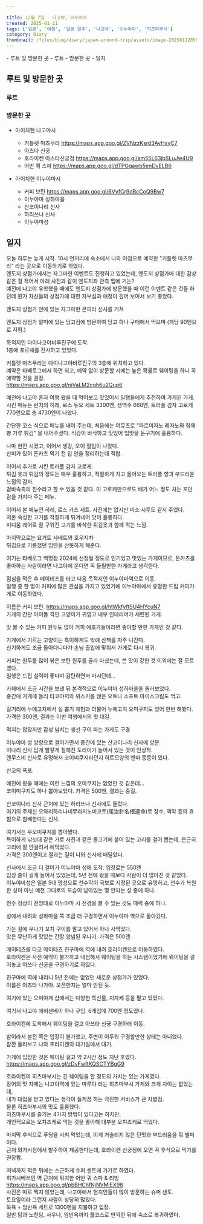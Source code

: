 ```yaml
---  
  
title: 12월 7일 - 나고야, 이누야마  
created: 2025-01-11  
tags: ['일본', '여행', '일본 일주', '나고야', '이누야마', '히츠마부시']  
category: Diary  
thumbnail: /files/blog/diary/japan-around-trip/assets/image-20250112050144385.png  
---  
```

  
<TableOfContents server:defer>  
- 루트 및 방문한 곳  
  - 루트  
  - 방문한 곳  
- 일지  
</TableOfContents>  
  
  
## 루트 및 방문한 곳  
  
### 루트  
  
<ImageLoader src="/files/blog/diary/japan-around-trip/assets/image-20250111034356241.png" alt="image-20250111034356241" />  
  
### 방문한 곳  
  
- 아이치현 나고야시  
  - 커틀렛 마츠무라 https://maps.app.goo.gl/ZVNzzKsrd3AvHxyC7  
  - 아츠타 신궁  
  - 호라이켄 아스타신궁점 https://maps.app.goo.gl/am55L63jbSLuJw4U9  
  - 어반 쿼 스파 https://maps.app.goo.gl/dTPGgawb5enDvELB6  
  
- 아이치현 이누야마시  
  - 커피 보탄 https://maps.app.goo.gl/6VvfCr9dBcCoQ9Bw7  
  - 이누야마 성하마을  
  - 산코이나리 신사  
  - 하리쓰나 신사  
  - 이누야마성  
  
## 일지  
  
오늘 하루는 늦게 시작. 10시 언저리에 숙소에서 나와 아점으로 예약한 "커틀렛 마츠무라" 라는 곳으로 이동하기로 하였다.  
엔도지 상점가에서는 자그마한 이벤트도 진행하고 있었는데, 엔도지 상점가에 대한 감상 같은 걸 적어서 아래 사진과 같이 엔도지좌 관측 맵에 거는?  
예전에 나고야 유학했을 때에도 엔도지 상점가에 방문했을 때 이런 이벤트 같은 것들 하던데 뭔가 자신들의 상점가에 대한 자부심과 애정이 깊어 보여서 보기 좋았다.  
  
<ImageLoader src="/files/blog/diary/japan-around-trip/assets/image-20250112034720951.png" alt="image-20250112034720951" />  
  
엔도지 상점가 안에 있는 자그마한 콘피라 신사를 거쳐  
<ImageLoader src="/files/blog/diary/japan-around-trip/assets/image-20250112034926074.png" alt="image-20250112034926074" />  
  
엔도지 상점가 말미에 있는 당고점에 방문하여 당고 하나 구매해서 먹으며 (개당 90엔으로 저렴.)  
  
<ImageLoader src="/files/blog/diary/japan-around-trip/assets/image-20250112035332258.png" alt="image-20250112035332258" />  
  
목적지인 다이나고야비루진구에 도착.  
1층에 포르쉐를 전시하고 있었다.  
  
<ImageLoader src="/files/blog/diary/japan-around-trip/assets/image-20250112035434869.png" alt="image-20250112035434869" />  
  
<ImageLoader src="/files/blog/diary/japan-around-trip/assets/image-20250112035443760.png" alt="image-20250112035443760" />  
  
커틀렛 마츠무라는 다이나고야비루진구의 3층에 위치하고 있다.  
예약은 타베로그에서 하면 되고, 예약 없이 방문할 시에는 높은 확률로 웨이팅을 하니 꼭 예약할 것을 권장.  
https://maps.app.goo.gl/niVaLM2cgh6u2Qup6  
  
예전에 나고야 혼자 여행 왔을 때 먹어보고 맛있어서 일행들에게 추천하여 가게된 가게.  
시킨 메뉴는 런치의 히레, 로스 듀오 세트 3300엔, 생맥주 660엔, 트러플 감자 고로케 770엔으로 총 4730엔이 나왔다.  
  
간단한 코스 식으로 메뉴를 내어 주는데, 처음에는 어뮤즈로 "파르미자노 레자노와 참깨 빵 가루 튀김" 을 내어주셨다. 식감이 바삭하고 맛있어 입맛을 돋구기에 훌륭하다.  
  
<ImageLoader src="/files/blog/diary/japan-around-trip/assets/image-20250112035949073.png" alt="image-20250112035949073" />  
  
나마 한잔 시켰고, 이어서 생강, 오이 절임이 나왔다.  
산미가 있어 돈카츠 먹기 전 입 안을 정리하는데 적합.  
  
<ImageLoader src="/files/blog/diary/japan-around-trip/assets/image-20250112040527252.png" alt="image-20250112040527252" />  
  
이어서 추가로 시킨 트러플 감자 고로케.  
튀김 옷과 튀김의 정도는 매우 훌륭하고, 적절하게 치고 들어오는 트러플 향과 부드러운 느낌의 감자.  
겉바속촉의 진수라고 할 수 있을 것 같다. 이 고로케만으로도 배가 어느 정도 차는 포만감을 가져다 주는 메뉴.  
  
<ImageLoader src="/files/blog/diary/japan-around-trip/assets/image-20250112040839600.png" alt="image-20250112040839600" />  
  
이어서 본 메뉴인 히레, 로스 카츠 세트. 사진에는 없지만 미소 시루도 같지 주었다.  
저온 숙성한 고기를 적절하게 튀겨내어 맛이 훌륭하다.  
미디움 레어로 잘 구워진 고기를 바삭한 튀김옷과 함께 먹는 느낌.  
  
<ImageLoader src="/files/blog/diary/japan-around-trip/assets/image-20250112041044266.png" alt="image-20250112041044266" />  
  
마지막으로는 요거트 샤베트와 호우지차  
튀김으로 기름졌던 입안을 산뜻하게 해준다.  
  
<ImageLoader src="/files/blog/diary/japan-around-trip/assets/image-20250112041259490.png" alt="image-20250112041259490" />  
  
여기는 타베로그 백명점 2024에 선정될 정도로 인기있고 맛있는 가게이므로, 돈카츠를 좋아하는 사람이라면 나고야에 온다면 꼭 들릴만한 가게라고 생각한다.  
  
점심을 먹은 후 메이테츠를 타고 다음 목적지인 이누야마역으로 이동.  
일행 중 한 명이 커피에 많은 관심을 가지고 있었기에 이누야마에서 유명한 드립 커피가게로 이동하였다.  
  
이름은 커피 보탄. https://maps.app.goo.gl/htWkfyftSU4HYcuN7  
가게의 간판 아이돌 격인 고양이가 귀엽고 내부 인테리어가 세련된 가게.  
  
<ImageLoader src="/files/blog/diary/japan-around-trip/assets/image-20250112042038432.png" alt="image-20250112042038432" />  
  
<ImageLoader src="/files/blog/diary/japan-around-trip/assets/image-20250112041917564.png" alt="image-20250112041917564" />  
  
맛 볼 수 있는 커피 원두도 많아 커피 애호가들이라면 좋아할 만한 가게인 것 같다.  
  
<ImageLoader src="/files/blog/diary/japan-around-trip/assets/image-20250112041944151.png" alt="image-20250112041944151" />  
  
가게에서 기르는 고양이는 특이하게도 밖에 산책을 자주 나간다.  
신기하게도 조금 돌아다니다가 손님 출입에 맞춰서 가게로 다시 복귀.  
  
<ImageLoader src="/files/blog/diary/japan-around-trip/assets/image-20250112042055698.png" alt="image-20250112042055698" />  
  
커피는 원두를 많이 볶은 보탄 원두를 골라 마셨는데, 쓴 맛이 강한 것 이외에는 잘 모르겠다.  
일행은 드립 실력이 좋다며 감탄하면서 마시던데...  
  
<ImageLoader src="/files/blog/diary/japan-around-trip/assets/image-20250112042151927.png" alt="image-20250112042151927" />  
  
카페에서 조금 시간을 보낸 뒤 본격적으로 이누야마 성하마을을 둘러보았다.  
중간에 가게에 들러 타코야끼와 위스키를 얹은 오토나 소프트 아이스크림도 먹고.  
  
<ImageLoader src="/files/blog/diary/japan-around-trip/assets/image-20250112042401600.png" alt="image-20250112042401600" />  
  
<ImageLoader src="/files/blog/diary/japan-around-trip/assets/image-20250112042408153.png" alt="image-20250112042408153" />  
  
길거리에 누에고치에서 실 뽑기 체험과 더불어 누에고치 오미쿠지도 있어 한번 해봤다.  
가격은 300엔, 결과는 이번 여행에서의 첫 대길.  
  
<ImageLoader src="/files/blog/diary/japan-around-trip/assets/image-20250112042417508.png" alt="image-20250112042417508" />  
  
먹지는 않았지만 감성 넘치는 생선 구이 파는 가게도 구경  
  
<ImageLoader src="/files/blog/diary/japan-around-trip/assets/image-20250112042621363.png" alt="image-20250112042621363" />  
  
이누야마 성 방향으로 걸어가면서 중간에 있는 산코이나리 신사에 방문.  
이나리 신사 답게 빨갛게 칠해진 도리이가 늘어서 있는 것이 인상적.  
엔무스비 신사로 유명해서 코이미쿠지라던지 하트모양의 엔마 등등이 있다.  
  
<ImageLoader src="/files/blog/diary/japan-around-trip/assets/image-20250112042731876.png" alt="image-20250112042731876" />  
  
산코의 폭포.  
  
<ImageLoader src="/files/blog/diary/japan-around-trip/assets/image-20250112043125568.png" alt="image-20250112043125568" />  
  
예전에 왔을 때에는 이런 느낌의 오미쿠지는 없었던 것 같은데...  
코이미쿠지도 하나 뽑아보았다. 가격은 500엔, 결과는 중길.  
  
<ImageLoader src="/files/blog/diary/japan-around-trip/assets/image-20250112042849511.png" alt="image-20250112042849511" />  
  
<ImageLoader src="/files/blog/diary/japan-around-trip/assets/image-20250112042829587.png" alt="image-20250112042829587" />  
  
산코이나리 신사 근처에 있는 하리쓰나 신사에도 들렀다.  
여기의 주제신 오와리하리나네무라지노미코토(尾治針名根連命)로 장수, 액막 등의 효험으로 참배한다는 신사.  
  
여기서는 우오미쿠지를 뽑아봤다.  
특이하게 낚싯대 같은 거로 사진과 같은 물고기에 붙어 있는 고리를 걸어 뽑는데, 은근히 고리에 잘 안걸려서 애먹었다.  
가격은 300엔이고 결과는 길이 나와 신사에 매달았다.  
  
<ImageLoader src="/files/blog/diary/japan-around-trip/assets/image-20250112043156873.png" alt="image-20250112043156873" />  
  
신사에서 조금 더 걸어가 이누야마 성에 도착. 입장료는 550엔  
입장 줄이 길게 늘어서 있었는데, 5년 전에 왔을 때보다 사람이 더 많아진 것 같았다.  
이누야마성은 일본 5대 명성으로 천수각이 국보로 지정된 곳으로 유명하고, 천수가 복원한 성이 아닌 예전 그대로의 모습이 남아있는 몇 안되는 성 중에 하나.  
  
<ImageLoader src="/files/blog/diary/japan-around-trip/assets/image-20250112044001341.png" alt="image-20250112044001341" />  
  
천수 정상이 전망대로 이누야마 시 전경을 볼 수 있는 것도 매력 중에 하나.  
  
<ImageLoader src="/files/blog/diary/japan-around-trip/assets/image-20250112044536619.png" alt="image-20250112044536619" />  
  
<ImageLoader src="/files/blog/diary/japan-around-trip/assets/image-20250112044555950.png" alt="image-20250112044555950" />  
  
성에서 내려와 성하마을 쪽 조금 더 구경하면서  이누야마 역으로 돌아갔다.  
  
<ImageLoader src="/files/blog/diary/japan-around-trip/assets/image-20250112044630167.png" alt="image-20250112044630167" />  
  
<ImageLoader src="/files/blog/diary/japan-around-trip/assets/image-20250112044714829.png" alt="image-20250112044714829" />  
  
가는 길에 우나기 꼬치 구이를 팔고 있어서 하나 사먹었다.  
맛은 무난하게 맛있는 간장 양념된 우나기. 가격은 500엔.  
  
<ImageLoader src="/files/blog/diary/japan-around-trip/assets/image-20250112044725764.png" alt="image-20250112044725764" />  
  
<ImageLoader src="/files/blog/diary/japan-around-trip/assets/image-20250112044922984.png" alt="image-20250112044922984" />  
  
메이테츠를 타고 메이테츠 진구마에 역에 내려 호라이켄으로 이동하였다.  
호라이켄은 사전 예약이 불가하고 내점해서 웨이팅을 하는 시스템이었기에 웨이팅을 걸어놓고 아쓰타 신궁을 구경하기로 하였다.  
  
진구마에 역에 내리니 5년 전에는 없었던 새로운 상점가가 있었다.  
이름은 아츠타 나가야. 오픈한지는 얼마 안된 듯.  
  
<ImageLoader src="/files/blog/diary/japan-around-trip/assets/image-20250112045408870.png" alt="image-20250112045408870" />  
  
<ImageLoader src="/files/blog/diary/japan-around-trip/assets/image-20250112045431247.png" alt="image-20250112045431247" />  
  
여기에 있는 오미야게 샵에서는 다양한 특산물, 지자케 등을 팔고 있었다.  
<ImageLoader src="/files/blog/diary/japan-around-trip/assets/image-20250112045627446.png" alt="image-20250112045627446" />  
  
여기서 나고야 에비센베이 하나 구입. 6개입에 700엔 정도였나.  
  
<ImageLoader src="/files/blog/diary/japan-around-trip/assets/image-20250112045700910.png" alt="image-20250112045700910" />  
  
호라이켄에 도착해서 웨이팅을 걸고 아쓰타 신궁 구경하러 이동.  
  
<ImageLoader src="/files/blog/diary/japan-around-trip/assets/image-20250112045528590.png" alt="image-20250112045528590" />  
  
밤이라서 본전 쪽은 입장이 불가했고, 주변이 어두워 구경할만한 상태는 아니었다.  
잠깐 둘러보고 나와 호라이켄의 대기실에서 대기.  
  
<ImageLoader src="/files/blog/diary/japan-around-trip/assets/image-20250112050008824.png" alt="image-20250112050008824" />  
  
가게에 입장한 것은 웨이팅 걸고 약 2시간 정도 지난 후였다.  
https://maps.app.goo.gl/zDvFwftKQSCTYBgG9  
  
호라이켄의 히츠마부시는 긴 웨이팅을 할 정도의 가치는 있는 가게였다.  
장어의 맛 자체는 나고야역에 있는 마루야 라는 히츠마부시 가게와 크게 차이는 없었는데,  
내가 대접을 받고 있다는 생각이 들게끔 하는 극진한 서비스가 큰 차별점.  
물론 히츠마부시의 맛도 훌륭했다.  
히츠마부시를 즐기는 4가지 방법이 있다고는 하지만,  
개인적으로는 오챠즈케로 먹는 것을 좋아해 대부분 오챠즈케로 먹었다.  
  
마지막 후식으로 푸딩을 시켜 먹었는데, 이게 거슬리지 않은 단맛과 부드러움을 줘 별미이다.  
근처 와가시점에서 발주하여 제공한다는데, 호라이켄 신궁점에 오면 꼭 후식으로 먹기를 권장함.  
  
<ImageLoader src="/files/blog/diary/japan-around-trip/assets/image-20250112050144385.png" alt="image-20250112050144385" />  
  
<ImageLoader src="/files/blog/diary/japan-around-trip/assets/image-20250112050156237.png" alt="image-20250112050156237" />  
  
<ImageLoader src="/files/blog/diary/japan-around-trip/assets/image-20250112050213596.png" alt="image-20250112050213596" />  
  
저녁까지 먹은 뒤에는 스근하게 슈퍼 센토에 가기로 하였다.  
히가시베쓰인 역 근처에 위치한 어반 쿼 스파 & 리빙 https://maps.app.goo.gl/pbBHChfNjNVMiEX98  
사진은 따로 찍지 않았는데, 나고야에서 현지인들이 많이 방문하는 슈퍼 센토.  
토요일이라 그런지 사람이 상당히 많았다.  
목욕 + 암반욕 세트로 1300엔을 지불하고 입장.  
일반 탕과 노천탕, 사우나, 암반욕까지 풀코스로 만끽한 뒤에 숙소로 복귀하였다.  
  
  
